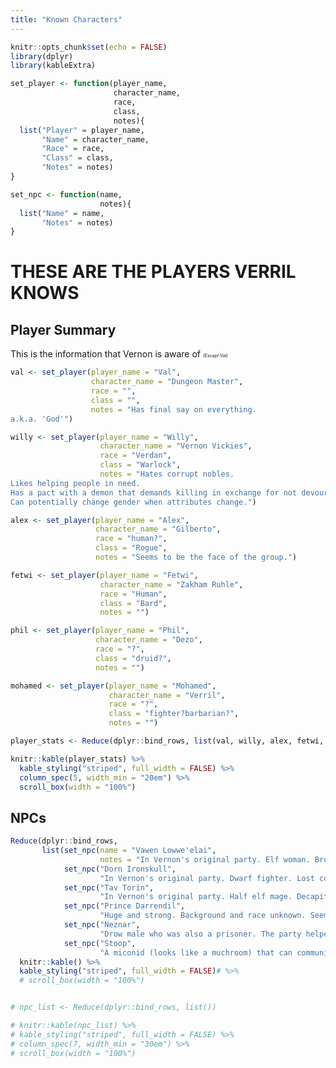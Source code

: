 ```yaml
---
title: "Known Characters"
---
```



```r
knitr::opts_chunk$set(echo = FALSE)
library(dplyr)
library(kableExtra)
```

```r
set_player <- function(player_name,
                       character_name,
                       race,
                       class,
                       notes){
  list("Player" = player_name,
       "Name" = character_name,
       "Race" = race,
       "Class" = class,
       "Notes" = notes)
}

set_npc <- function(name,
                    notes){
  list("Name" = name,
       "Notes" = notes)
}
```

# THESE ARE THE PLAYERS VERRIL KNOWS

## Player Summary

This is the information that Vernon is aware of <span style="font-size:0.5em;">*(Except Val)*</span>
```r
val <- set_player(player_name = "Val",
                  character_name = "Dungeon Master",
                  race = "",
                  class = "",
                  notes = "Has final say on everything.  
a.k.a. 'God'") 

willy <- set_player(player_name = "Willy",
                    character_name = "Vernon Vickies",
                    race = "Verdan",
                    class = "Warlock",
                    notes = "Hates corrupt nobles.  
Likes helping people in need.   
Has a pact with a demon that demands killing in exchange for not devouring his soul. The demon also bestows magical powers.  
Can potentially change gender when attributes change.")

alex <- set_player(player_name = "Alex",
                   character_name = "Gilberto",
                   race = "human?",
                   class = "Rogue",
                   notes = "Seems to be the face of the group.")

fetwi <- set_player(player_name = "Fetwi",
                    character_name = "Zakham Ruhle",
                    race = "Human",
                    class = "Bard",
                    notes = "")

phil <- set_player(player_name = "Phil",
                   character_name = "Dezo",
                   race = "?",
                   class = "druid?",
                   notes = "")

mohamed <- set_player(player_name = "Mohamed",
                      character_name = "Verril",
                      race = "?",
                      class = "fighter?barbarian?",
                      notes = "")

player_stats <- Reduce(dplyr::bind_rows, list(val, willy, alex, fetwi, phil, mohamed))

knitr::kable(player_stats) %>% 
  kable_styling("striped", full_width = FALSE) %>% 
  column_spec(5, width_min = "20em") %>% 
  scroll_box(width = "100%")
```


## NPCs
```r
Reduce(dplyr::bind_rows, 
       list(set_npc(name = "Vawen Lowwe'elai",
                    notes = "In Vernon's original party. Elf woman. Broke her leg in the carriage carnage. Needs help moving, being carried by Prince Darrendil."),
            set_npc("Dorn Ironskull",
                    "In Vernon's original party. Dwarf fighter. Lost conciousness in the carriage carnage from a head wound. Doesn't talk much. Something happeend between him and Gilberto in the fog, but he doesn't seem to be holding a grudge."),
            set_npc("Tav Torin",
                    "In Vernon's original party. Half elf mage. Decapitated during the carriage carnage."),
            set_npc("Prince Darrendil",
                    "Huge and strong. Background and race unknown. Seems intelligent and polite. Is carrying Vawen because of her leg, without complaint. Seems like a good fellow."),
            set_npc("Neznar",
                    "Drow male who was also a prisoner. The party helped him escape so he is helping them get where they need to go. Doesn't say a lot. Wants us to get rid of Vawen because \"she's a liability\". He has a mark on the side of his head that looks like a series of moles or some kind of infection that was left untreated, I'm not sure. He also mutters to himself a lot. I can't tell if he's a it unhinged or just odd. I believe him when he sas he will take us where we're going, Neverlight Grove."),
            set_npc("Stoop",
                    "A miconid (looks like a muchroom) that can communicate telepathically with the party. It seems very friendly and we are trying to bring it home to Neverlight Grove, in the underdark. I don't know where it came from but it sounds like it was 'born' recently in the drow camp."))) %>% 
  knitr::kable() %>% 
  kable_styling("striped", full_width = FALSE)# %>%
  # scroll_box(width = "100%")


# npc_list <- Reduce(dplyr::bind_rows, list())

# knitr::kable(npc_list) %>% 
# kable_styling("striped", full_width = FALSE) %>% 
# column_spec(7, width_min = "30em") %>% 
# scroll_box(width = "100%")
```